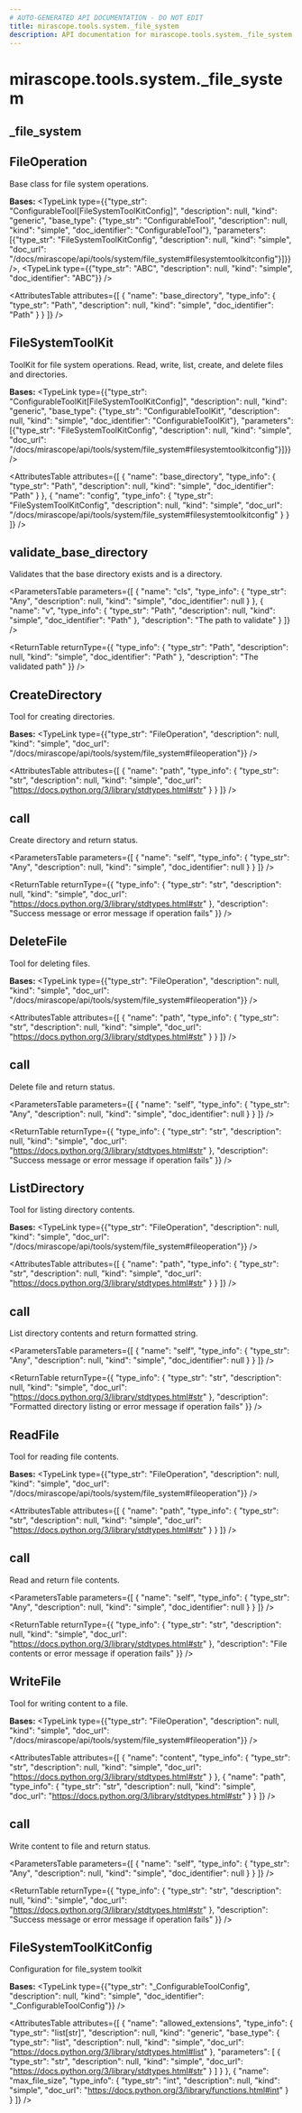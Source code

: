 ```yaml
---
# AUTO-GENERATED API DOCUMENTATION - DO NOT EDIT
title: mirascope.tools.system._file_system
description: API documentation for mirascope.tools.system._file_system
---
```


# mirascope.tools.system._file_system

## <ApiType type="Module" path="tools/system/file_system" symbolName="_file_system" /> _file_system

## <ApiType type="Class" path="tools/system/file_system" symbolName="FileOperation" /> FileOperation

Base class for file system operations.

**Bases:** 
<TypeLink type={{"type_str": "ConfigurableTool[FileSystemToolKitConfig]", "description": null, "kind": "generic", "base_type": {"type_str": "ConfigurableTool", "description": null, "kind": "simple", "doc_identifier": "ConfigurableTool"}, "parameters": [{"type_str": "FileSystemToolKitConfig", "description": null, "kind": "simple", "doc_url": "/docs/mirascope/api/tools/system/file_system#filesystemtoolkitconfig"}]}} />, <TypeLink type={{"type_str": "ABC", "description": null, "kind": "simple", "doc_identifier": "ABC"}} />

<AttributesTable
  attributes={[
  {
    "name": "base_directory",
    "type_info": {
      "type_str": "Path",
      "description": null,
      "kind": "simple",
      "doc_identifier": "Path"
    }
  }
]}
/>


## <ApiType type="Class" path="tools/system/file_system" symbolName="FileSystemToolKit" /> FileSystemToolKit

ToolKit for file system operations.
Read, write, list, create, and delete files and directories.

**Bases:** 
<TypeLink type={{"type_str": "ConfigurableToolKit[FileSystemToolKitConfig]", "description": null, "kind": "generic", "base_type": {"type_str": "ConfigurableToolKit", "description": null, "kind": "simple", "doc_identifier": "ConfigurableToolKit"}, "parameters": [{"type_str": "FileSystemToolKitConfig", "description": null, "kind": "simple", "doc_url": "/docs/mirascope/api/tools/system/file_system#filesystemtoolkitconfig"}]}} />

<AttributesTable
  attributes={[
  {
    "name": "base_directory",
    "type_info": {
      "type_str": "Path",
      "description": null,
      "kind": "simple",
      "doc_identifier": "Path"
    }
  },
  {
    "name": "config",
    "type_info": {
      "type_str": "FileSystemToolKitConfig",
      "description": null,
      "kind": "simple",
      "doc_url": "/docs/mirascope/api/tools/system/file_system#filesystemtoolkitconfig"
    }
  }
]}
/>

## <ApiType type="Function" path="tools/system/file_system" symbolName="validate_base_directory" /> validate_base_directory

Validates that the base directory exists and is a directory.

<ParametersTable
  parameters={[
  {
    "name": "cls",
    "type_info": {
      "type_str": "Any",
      "description": null,
      "kind": "simple",
      "doc_identifier": null
    }
  },
  {
    "name": "v",
    "type_info": {
      "type_str": "Path",
      "description": null,
      "kind": "simple",
      "doc_identifier": "Path"
    },
    "description": "The path to validate"
  }
]}
/>

<ReturnTable
  returnType={{
  "type_info": {
    "type_str": "Path",
    "description": null,
    "kind": "simple",
    "doc_identifier": "Path"
  },
  "description": "The validated path"
}}
/>


## <ApiType type="Class" path="tools/system/file_system" symbolName="CreateDirectory" /> CreateDirectory

Tool for creating directories.

**Bases:** 
<TypeLink type={{"type_str": "FileOperation", "description": null, "kind": "simple", "doc_url": "/docs/mirascope/api/tools/system/file_system#fileoperation"}} />

<AttributesTable
  attributes={[
  {
    "name": "path",
    "type_info": {
      "type_str": "str",
      "description": null,
      "kind": "simple",
      "doc_url": "https://docs.python.org/3/library/stdtypes.html#str"
    }
  }
]}
/>

## <ApiType type="Function" path="tools/system/file_system" symbolName="call" /> call

Create directory and return status.

<ParametersTable
  parameters={[
  {
    "name": "self",
    "type_info": {
      "type_str": "Any",
      "description": null,
      "kind": "simple",
      "doc_identifier": null
    }
  }
]}
/>

<ReturnTable
  returnType={{
  "type_info": {
    "type_str": "str",
    "description": null,
    "kind": "simple",
    "doc_url": "https://docs.python.org/3/library/stdtypes.html#str"
  },
  "description": "Success message or error message if operation fails"
}}
/>



## <ApiType type="Class" path="tools/system/file_system" symbolName="DeleteFile" /> DeleteFile

Tool for deleting files.

**Bases:** 
<TypeLink type={{"type_str": "FileOperation", "description": null, "kind": "simple", "doc_url": "/docs/mirascope/api/tools/system/file_system#fileoperation"}} />

<AttributesTable
  attributes={[
  {
    "name": "path",
    "type_info": {
      "type_str": "str",
      "description": null,
      "kind": "simple",
      "doc_url": "https://docs.python.org/3/library/stdtypes.html#str"
    }
  }
]}
/>

## <ApiType type="Function" path="tools/system/file_system" symbolName="call" /> call

Delete file and return status.

<ParametersTable
  parameters={[
  {
    "name": "self",
    "type_info": {
      "type_str": "Any",
      "description": null,
      "kind": "simple",
      "doc_identifier": null
    }
  }
]}
/>

<ReturnTable
  returnType={{
  "type_info": {
    "type_str": "str",
    "description": null,
    "kind": "simple",
    "doc_url": "https://docs.python.org/3/library/stdtypes.html#str"
  },
  "description": "Success message or error message if operation fails"
}}
/>



## <ApiType type="Class" path="tools/system/file_system" symbolName="ListDirectory" /> ListDirectory

Tool for listing directory contents.

**Bases:** 
<TypeLink type={{"type_str": "FileOperation", "description": null, "kind": "simple", "doc_url": "/docs/mirascope/api/tools/system/file_system#fileoperation"}} />

<AttributesTable
  attributes={[
  {
    "name": "path",
    "type_info": {
      "type_str": "str",
      "description": null,
      "kind": "simple",
      "doc_url": "https://docs.python.org/3/library/stdtypes.html#str"
    }
  }
]}
/>

## <ApiType type="Function" path="tools/system/file_system" symbolName="call" /> call

List directory contents and return formatted string.

<ParametersTable
  parameters={[
  {
    "name": "self",
    "type_info": {
      "type_str": "Any",
      "description": null,
      "kind": "simple",
      "doc_identifier": null
    }
  }
]}
/>

<ReturnTable
  returnType={{
  "type_info": {
    "type_str": "str",
    "description": null,
    "kind": "simple",
    "doc_url": "https://docs.python.org/3/library/stdtypes.html#str"
  },
  "description": "Formatted directory listing or error message if operation fails"
}}
/>



## <ApiType type="Class" path="tools/system/file_system" symbolName="ReadFile" /> ReadFile

Tool for reading file contents.

**Bases:** 
<TypeLink type={{"type_str": "FileOperation", "description": null, "kind": "simple", "doc_url": "/docs/mirascope/api/tools/system/file_system#fileoperation"}} />

<AttributesTable
  attributes={[
  {
    "name": "path",
    "type_info": {
      "type_str": "str",
      "description": null,
      "kind": "simple",
      "doc_url": "https://docs.python.org/3/library/stdtypes.html#str"
    }
  }
]}
/>

## <ApiType type="Function" path="tools/system/file_system" symbolName="call" /> call

Read and return file contents.

<ParametersTable
  parameters={[
  {
    "name": "self",
    "type_info": {
      "type_str": "Any",
      "description": null,
      "kind": "simple",
      "doc_identifier": null
    }
  }
]}
/>

<ReturnTable
  returnType={{
  "type_info": {
    "type_str": "str",
    "description": null,
    "kind": "simple",
    "doc_url": "https://docs.python.org/3/library/stdtypes.html#str"
  },
  "description": "File contents or error message if operation fails"
}}
/>



## <ApiType type="Class" path="tools/system/file_system" symbolName="WriteFile" /> WriteFile

Tool for writing content to a file.

**Bases:** 
<TypeLink type={{"type_str": "FileOperation", "description": null, "kind": "simple", "doc_url": "/docs/mirascope/api/tools/system/file_system#fileoperation"}} />

<AttributesTable
  attributes={[
  {
    "name": "content",
    "type_info": {
      "type_str": "str",
      "description": null,
      "kind": "simple",
      "doc_url": "https://docs.python.org/3/library/stdtypes.html#str"
    }
  },
  {
    "name": "path",
    "type_info": {
      "type_str": "str",
      "description": null,
      "kind": "simple",
      "doc_url": "https://docs.python.org/3/library/stdtypes.html#str"
    }
  }
]}
/>

## <ApiType type="Function" path="tools/system/file_system" symbolName="call" /> call

Write content to file and return status.

<ParametersTable
  parameters={[
  {
    "name": "self",
    "type_info": {
      "type_str": "Any",
      "description": null,
      "kind": "simple",
      "doc_identifier": null
    }
  }
]}
/>

<ReturnTable
  returnType={{
  "type_info": {
    "type_str": "str",
    "description": null,
    "kind": "simple",
    "doc_url": "https://docs.python.org/3/library/stdtypes.html#str"
  },
  "description": "Success message or error message if operation fails"
}}
/>




## <ApiType type="Class" path="tools/system/file_system" symbolName="FileSystemToolKitConfig" /> FileSystemToolKitConfig

Configuration for file_system toolkit

**Bases:** 
<TypeLink type={{"type_str": "_ConfigurableToolConfig", "description": null, "kind": "simple", "doc_identifier": "_ConfigurableToolConfig"}} />

<AttributesTable
  attributes={[
  {
    "name": "allowed_extensions",
    "type_info": {
      "type_str": "list[str]",
      "description": null,
      "kind": "generic",
      "base_type": {
        "type_str": "list",
        "description": null,
        "kind": "simple",
        "doc_url": "https://docs.python.org/3/library/stdtypes.html#list"
      },
      "parameters": [
        {
          "type_str": "str",
          "description": null,
          "kind": "simple",
          "doc_url": "https://docs.python.org/3/library/stdtypes.html#str"
        }
      ]
    }
  },
  {
    "name": "max_file_size",
    "type_info": {
      "type_str": "int",
      "description": null,
      "kind": "simple",
      "doc_url": "https://docs.python.org/3/library/functions.html#int"
    }
  }
]}
/>



